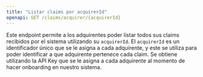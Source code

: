 ```yaml
---
title: "Listar claims por acquirerId"
openapi: GET /claims/acquirer/{acquirerId}
---
```


Este endpoint permite a los adquirentes poder listar todos sus claims recibidos por el sistema utilizando su `acquirerId`.
El `acquirerId` es un identificador único que se le asigna a cada adquirente, y este se utiliza para poder identificar a que adquirente pertenece cada claim.
Se obtiene utilizando la API Key que se le asigna a cada adquirente al momento de hacer onboarding en nuestro sistema.
